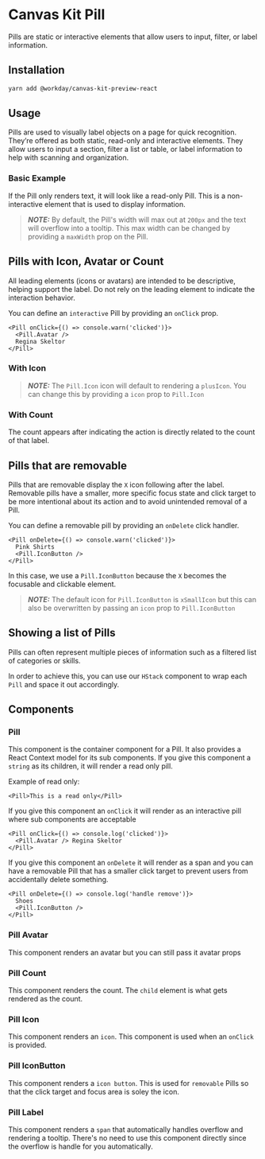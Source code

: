 


<Meta title="Preview/Pill/React" component={Pill} />

# Canvas Kit Pill

Pills are static or interactive elements that allow users to input, filter, or label information.

## Installation

```sh
yarn add @workday/canvas-kit-preview-react
```

## Usage

Pills are used to visually label objects on a page for quick recognition. They’re offered as both
static, read-only and interactive elements. They allow users to input a section, filter a list or
table, or label information to help with scanning and organization.

### Basic Example

If the Pill only renders text, it will look like a read-only Pill. This is a non-interactive element
that is used to display information.

> **_NOTE:_** By default, the Pill's width will max out at `200px` and the text will overflow into a
> tooltip. This max width can be changed by providing a `maxWidth` prop on the Pill.

<ExampleCodeBlock code={Basic} />

## Pills with Icon, Avatar or Count

All leading elements (icons or avatars) are intended to be descriptive, helping support the label.
Do not rely on the leading element to indicate the interaction behavior.

You can define an `interactive` Pill by providing an `onClick` prop.

```tsx
<Pill onClick={() => console.warn('clicked')}>
  <Pill.Avatar />
  Regina Skeltor
</Pill>
```

<ExampleCodeBlock code={ClickablePillWithAvatar} />

### With Icon

> **_NOTE:_** The `Pill.Icon` icon will default to rendering a `plusIcon`. You can change this by
> providing a `icon` prop to `Pill.Icon`

<ExampleCodeBlock code={ClickablePillWithIcon} />

### With Count

The count appears after indicating the action is directly related to the count of that label.

<ExampleCodeBlock code={ClickablePillWithCount} />

## Pills that are removable

Pills that are removable display the `X` icon following after the label. Removable pills have a
smaller, more specific focus state and click target to be more intentional about its action and to
avoid unintended removal of a Pill.

You can define a removable pill by providing an `onDelete` click handler.

```tsx
<Pill onDelete={() => console.warn('clicked')}>
  Pink Shirts
  <Pill.IconButton />
</Pill>
```

In this case, we use a `Pill.IconButton` because the `X` becomes the focusable and clickable
element.

> **_NOTE:_** The default icon for `Pill.IconButton` is `xSmallIcon` but this can also be
> overwritten by passing an `icon` prop to `Pill.IconButton`

<ExampleCodeBlock code={RemovablePill} />

## Showing a list of Pills

Pills can often represent multiple pieces of information such as a filtered list of categories or
skills.

In order to achieve this, you can use our `HStack` component to wrap each `Pill` and space it out
accordingly.

<ExampleCodeBlock code={ListOfPills} />

## Components

### Pill

This component is the container component for a Pill. It also provides a React Context model for its
sub components. If you give this component a `string` as its children, it will render a read only
pill.

Example of read only:

```tsx
<Pill>This is a read only</Pill>
```

If you give this component an `onClick` it will render as an interactive pill where sub components
are acceptable

```tsx
<Pill onClick={() => console.log('clicked')}>
  <Pill.Avatar /> Regina Skeltor
</Pill>
```

If you give this component an `onDelete` it will render as a span and you can have a removable Pill
that has a smaller click target to prevent users from accidentally delete something.

```tsx
<Pill onDelete={() => console.log('handle remove')}>
  Shoes
  <Pill.IconButton />
</Pill>
```

<ArgsTable of={Pill} />

### Pill Avatar

This component renders an avatar but you can still pass it avatar props

<ArgsTable of={Pill.Avatar} />

### Pill Count

This component renders the count. The `child` element is what gets rendered as the count.

<ArgsTable of={Pill.Count} />

### Pill Icon

This component renders an `icon`. This component is used when an `onClick` is provided.

<ArgsTable of={Pill.Icon} />

### Pill IconButton

This component renders a `icon button`. This is used for `removable` Pills so that the click target
and focus area is soley the icon.

<ArgsTable of={Pill.IconButton} />

### Pill Label

This component renders a `span` that automatically handles overflow and rendering a tooltip. There's
no need to use this component directly since the overflow is handle for you automatically.

<ArgsTable of={Pill.Label} />
